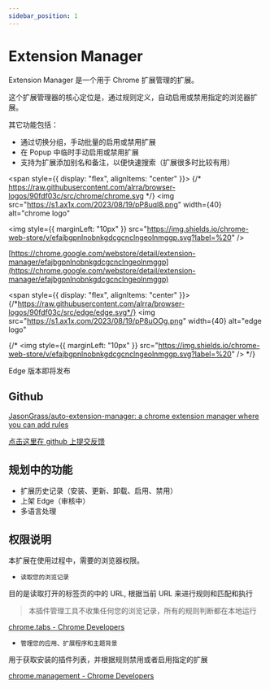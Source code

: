 ```yaml
---
sidebar_position: 1
---
```


# Extension Manager

Extension Manager 是一个用于 Chrome 扩展管理的扩展。

这个扩展管理器的核心定位是，通过规则定义，自动启用或禁用指定的浏览器扩展。

其它功能包括：

- 通过切换分组，手动批量的启用或禁用扩展
- 在 Popup 中临时手动启用或禁用扩展
- 支持为扩展添加别名和备注，以便快速搜索（扩展很多时比较有用）

<span style={{ display: "flex", alignItems: "center" }}>
  {/* https://raw.githubusercontent.com/alrra/browser-logos/90fdf03c/src/chrome/chrome.svg */}
  <img
    src="https://s1.ax1x.com/2023/08/19/pP8uql8.png"
    width={40}
    alt="chrome logo"
  ></img>
  <img
    style={{ marginLeft: "10px" }}
    src="https://img.shields.io/chrome-web-store/v/efajbgpnlnobnkgdcgcnclngeolnmggp.svg?label=%20"
  />
</span>

[https://chrome.google.com/webstore/detail/extension-manager/efajbgpnlnobnkgdcgcnclngeolnmggp](https://chrome.google.com/webstore/detail/extension-manager/efajbgpnlnobnkgdcgcnclngeolnmggp)

<span style={{ display: "flex", alignItems: "center" }}>
  {/*https://raw.githubusercontent.com/alrra/browser-logos/90fdf03c/src/edge/edge.svg*/}
  <img
    src="https://s1.ax1x.com/2023/08/19/pP8uOOg.png"
    width={40}
    alt="edge logo"
  ></img>
  {/* <img
    style={{ marginLeft: "10px" }}
    src="https://img.shields.io/chrome-web-store/v/efajbgpnlnobnkgdcgcnclngeolnmggp.svg?label=%20"
  /> */}
</span>

Edge 版本即将发布

## Github

[JasonGrass/auto-extension-manager: a chrome extension manager where you can add rules](https://github.com/JasonGrass/auto-extension-manager/tree/master)

[点击这里在 github 上提交反馈](https://github.com/JasonGrass/auto-extension-manager/issues/new?body=%0A%0A%0A%0A---%0A%3C%21--+%E2%86%91%E8%AF%B7%E5%9C%A8%E6%AD%A4%E8%A1%8C%E4%B8%8A%E6%96%B9%E5%A1%AB%E5%86%99%E9%97%AE%E9%A2%98%2F%E5%BB%BA%E8%AE%AE%E8%AF%A6%E6%83%85%E2%86%91+--%3E%0AExtension+Manager+0.0.7%0AMozilla%2F5.0+%28Windows+NT+10.0%3B+Win64%3B+x64%29+AppleWebKit%2F537.36+%28KHTML%2C+like+Gecko%29+Chrome%2F116.0.0.0+Safari%2F537.36)

## 规划中的功能

- 扩展历史记录（安装、更新、卸载、启用、禁用）
- 上架 Edge（审核中）
- 多语言处理

## 权限说明

本扩展在使用过程中，需要的浏览器权限。

- `读取您的浏览记录`

目的是读取打开的标签页的中的 URL, 根据当前 URL 来进行规则和匹配和执行

> 本插件管理工具不收集任何您的浏览记录，所有的规则判断都在本地运行

[chrome.tabs - Chrome Developers](https://developer.chrome.com/docs/extensions/reference/tabs/)

- `管理您的应用、扩展程序和主题背景`

用于获取安装的插件列表，并根据规则禁用或者启用指定的扩展

[chrome.management - Chrome Developers](https://developer.chrome.com/docs/extensions/reference/management/)
